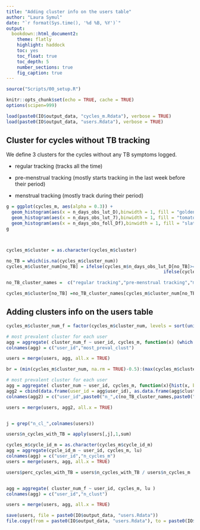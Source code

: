```yaml
---
title: "Adding cluster info on the users table"
author: "Laura Symul"
date: "`r format(Sys.time(), '%d %B, %Y')`"
output: 
  bookdown::html_document2: 
    theme: flatly
    highlight: haddock
    toc: yes
    toc_float: true
    toc_depth: 5
    number_sections: true
    fig_caption: true
---
```




```r
source("Scripts/00_setup.R")
```


```r
knitr::opts_chunk$set(echo = TRUE, cache = TRUE)
options(scipen=999)
```



```r

load(paste0(IO$output_data, "cycles_m.Rdata"), verbose = TRUE)
load(paste0(IO$output_data, "users.Rdata"), verbose = TRUE)

```


## Cluster for cycles without TB tracking


We define 3 clusters for the cycles without any TB symptoms logged.

- regular tracking (tracks all the time)

- pre-menstrual tracking (mostly starts tracking in the last week before their period)

- menstrual tracking (mostly track during their period)


```r

g = ggplot(cycles_m, aes(alpha = 0.3)) + 
  geom_histogram(aes(x = n_days_obs_lut_D),binwidth = 1, fill = "goldenrod1")+
  geom_histogram(aes(x = n_days_obs_lut_7),binwidth = 1, fill = "tomato1")+
  geom_histogram(aes(x = n_days_obs_foll_Df),binwidth = 1, fill = "slateblue1")
g



cycles_m$cluster = as.character(cycles_m$cluster)

no_TB = which(is.na(cycles_m$cluster_num))
cycles_m$cluster_num[no_TB] = ifelse(cycles_m$n_days_obs_lut_D[no_TB]>=10,-2,
                                                           ifelse(cycles_m$n_days_obs_lut_7[no_TB]>=4,-1,0))

no_TB_cluster_names =  c("regular tracking","pre-menstrual tracking","menstrual tracking")

cycles_m$cluster[no_TB] =no_TB_cluster_names[cycles_m$cluster_num[no_TB]+3]

```



## Adding clusters info on the users table


```r

cycles_m$cluster_num_f = factor(cycles_m$cluster_num, levels = sort(unique(cycles_m$cluster_num)))

# most prevalent cluster for each user
agg = aggregate( cluster_num_f ~ user_id, cycles_m, function(x) (which.max(table(x))+min(cycles_m$cluster_num)-1) )
colnames(agg) = c("user_id","most_preval_clust")

users = merge(users, agg, all.x = TRUE)
```





```r

br = (min(cycles_m$cluster_num, na.rm = TRUE)-0.5):(max(cycles_m$cluster_num, na.rm = TRUE)+0.5)

# most prevalent cluster for each user
agg = aggregate( cluster_num ~ user_id, cycles_m, function(x){hist(x, breaks = br, plot = FALSE)$counts} )
agg2 = cbind(data.frame(user_id = agg$user_id), as.data.frame(agg$cluster_num))
colnames(agg2) = c("user_id",paste0("n_",c(no_TB_cluster_names,paste0("cl_",1:max(cycles_m$cluster_num)))))

users = merge(users, agg2, all.x = TRUE)


j = grep("n_cl_",colnames(users))

users$n_cycles_with_TB = apply(users[,j],1,sum)

cycles_m$cycle_id_m = as.character(cycles_m$cycle_id_m)
agg = aggregate(cycle_id_m ~ user_id, cycles_m, lu)
colnames(agg) = c("user_id","n_cycles_m")
users = merge(users, agg, all.x = TRUE)

users$perc_cycles_with_TB = users$n_cycles_with_TB / users$n_cycles_m



```


```r

agg = aggregate( cluster_num_f ~ user_id, cycles_m, lu )
colnames(agg) = c("user_id","n_clust")

users = merge(users, agg, all.x = TRUE)
```



```r
save(users, file = paste0(IO$output_data, "users.Rdata"))
file.copy(from = paste0(IO$output_data, "users.Rdata"), to = paste0(IO$tmp_data, "users_with_clusters_info.Rdata"))
```






